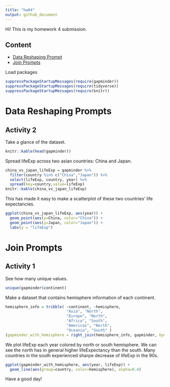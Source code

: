 ```yaml
---
title: "hw04"
output: github_document
---
```

Hi! This is my homework 4 submission. 

## Content
 * [Data Reshaping Prompt](#data-reshaping-prompt)
 * [Join Prompts](#join-prompts)

Load packages
```r
suppressPackageStartupMessages(require(gapminder))
suppressPackageStartupMessages(require(tidyverse))
suppressPackageStartupMessages(require(knitr))
```

# Data Reshaping Prompts

## Activity 2
Take a glance of the dataset.
```r
knitr::kable(head(gapminder))
```

Spread lifeExp across two asian countries: China and Japan.
```r
china_vs_japan_lifeExp = gapminder %>% 
  filter(country %in% c("China","Japan")) %>% 
  select(lifeExp, country, year) %>% 
  spread(key=country,value=lifeExp)
knitr::kable(china_vs_japan_lifeExp)
```

This has made it easy to make a scatterplot of these two countries' life expectancies.
```r
ggplot(china_vs_japan_lifeExp, aes(year)) +
  geom_point(aes(y=China, color="China")) +
  geom_point(aes(y=Japan, color="Japan")) +
  labs(y = "lifeExp") 
```


# Join Prompts

## Activity 1
See how many unique values.
```r
unique(gapminder$continent)
```
Make a dataset that contains hemisphere information of each continent.
```r
hemisphere_info = tribble( ~continent, ~hemisphere, 
                           "Asia", "North",
                           "Europe", "North",
                           "Africa", "South",
                           "Americas", "North",
                           "Oceania", "South" )
(gapminder_with_hemisphere = right_join(hemisphere_info, gapminder, by="continent"))
```

We plot lifeExp each year colored by north or south hemisphere. We can see the north has in general higher lifeExpectancy than the south. Many countries in the south experienced sharpe decrease of lifeExp in the 90s.
```r
ggplot(gapminder_with_hemisphere, aes(year, lifeExp)) + 
  geom_line(aes(group=country, color=hemisphere), alpha=0.4)
```

Have a good day!